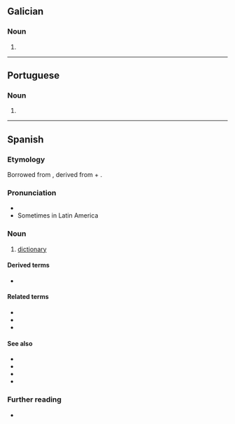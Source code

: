 {{also|diccionário}}
==Galician==

===Noun===
{{gl-noun|m}}

# {{obsolete spelling of|gl|dicionario}}

----

==Portuguese==

===Noun===
{{pt-noun|m|s}}

# {{obsolete form of|pt|dicionário}}

----

==Spanish==

===Etymology===
Borrowed from {{bor|es|ML.|dictiōnārium||dictionary}}, derived from {{der|es|la|dictiō||saying, speaking}} + {{m|la|-ārium}}.

===Pronunciation===
* {{es-IPA|díccionário}}
*Sometimes in Latin America {{IPA|es|[ˌd̪iksjoˈnaɾjo]}}<br />

===Noun===
{{es-noun|m}}

# [[dictionary]]

====Derived terms====
* {{l|es|diccionario de sinónimos}}

====Related terms====
* {{l|es|decir}}
* {{l|es|dicción}}
* {{l|es|diccionatista}}

====See also====
* {{l|es|enciclopedia}}
* {{l|es|vocabulario}}
* {{l|es|léxico}}
* {{l|es|glosario}}

===Further reading===
* {{R:DRAE 2001}}